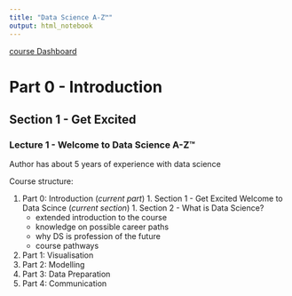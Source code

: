 ```yaml
---
title: "Data Science A-Z™"
output: html_notebook
---
```


[course Dashboard](https://www.udemy.com/datascience/learn/v4/overview)

# Part 0 - Introduction

## Section 1 - Get Excited

### Lecture 1 - Welcome to Data Science A-Z™

Author has about 5 years of experience with data science

Course structure:

  1. Part 0: Introduction (_current part_)
    1. Section 1 - Get Excited Welcome to Data Scince (_current section_)
    1. Section 2 - What is Data Science?
        * extended introduction to the course
        * knowledge on possible career paths
        * why DS is profession of the future
        * course pathways
  1. Part 1: Visualisation
  1. Part 2: Modelling
  1. Part 3: Data Preparation
  1. Part 4: Communication

